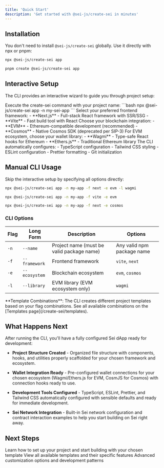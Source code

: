 ```yaml
---
title: 'Quick Start'
description: 'Get started with @sei-js/create-sei in minutes'
---
```


## Installation

You don't need to install `@sei-js/create-sei` globally. Use it directly with npx or pnpm:

<CodeGroup>

```bash npx
npx @sei-js/create-sei app
```

```bash pnpm
pnpm create @sei-js/create-sei app
```

</CodeGroup>

## Interactive Setup

The CLI provides an interactive wizard to guide you through project setup:

<Steps>
  <Step title="Run the CLI">
    Execute the create-sei command with your project name:
    ```bash
    npx @sei-js/create-sei app -n my-sei-app
    ```
  </Step>
  
  <Step title="Choose Framework">
    Select your preferred frontend framework:
    - **Next.js** - Full-stack React framework with SSR/SSG
    - **Vite** - Fast build tool with React
  </Step>
  
  <Step title="Select Ecosystem">
    Choose your blockchain integration:
    - **EVM** - Ethereum-compatible development (recommended)
    - **Cosmos** - Native Cosmos SDK (deprecated per SIP-3)
  </Step>
  
  <Step title="Pick Library (EVM only)">
    For EVM ecosystem, choose your wallet library:
    - **Wagmi** - Type-safe React hooks for Ethereum
    - **Ethers.js** - Traditional Ethereum library
  </Step>
  
  <Step title="Project Setup">
    The CLI automatically configures:
    - TypeScript configuration
    - Tailwind CSS styling
    - ESLint configuration
    - Prettier formatting
    - Git initialization
  </Step>
</Steps>

## Manual CLI Usage

Skip the interactive setup by specifying all options directly:

<CodeGroup>

```bash Next.js + Wagmi
npx @sei-js/create-sei app -n my-app -f next -e evm -l wagmi
```

```bash Vite + Ethers.js
npx @sei-js/create-sei app -n my-app -f vite -e evm
```

```bash Next.js + CosmJS (Deprecated)
npx @sei-js/create-sei app -n my-app -f next -e cosmos
```

</CodeGroup>

### CLI Options

| Flag | Long Form | Description | Options |
|------|-----------|-------------|---------|
| `-n` | `--name` | Project name (must be valid package name) | Any valid npm package name |
| `-f` | `--framework` | Frontend framework | `vite`, `next` |
| `-e` | `--ecosystem` | Blockchain ecosystem | `evm`, `cosmos` |
| `-l` | `--library` | EVM library (EVM ecosystem only) | `wagmi` |

<Info>
**Template Combinations**: The CLI creates different project templates based on your flag combinations. See all available combinations on the [Templates page](/create-sei/templates).
</Info>

## What Happens Next

After running the CLI, you'll have a fully configured Sei dApp ready for development:

- **Project Structure Created** - Organized file structure with components, hooks, and utilities properly scaffolded for your chosen framework and ecosystem.

- **Wallet Integration Ready** - Pre-configured wallet connections for your chosen ecosystem (Wagmi/Ethers.js for EVM, CosmJS for Cosmos) with connection hooks ready to use.

- **Development Tools Configured** - TypeScript, ESLint, Prettier, and Tailwind CSS automatically configured with sensible defaults and ready for immediate development.

- **Sei Network Integration** - Built-in Sei network configuration and contract interaction examples to help you start building on Sei right away.

## Next Steps

<CardGroup cols={2}>
  <Card title="Set Up Your Project" href="/create-sei/next-steps" icon="play">
    Learn how to set up your project and start building with your chosen template
  </Card>
  <Card title="Explore Templates" href="/create-sei/templates" icon="layer-group">
    View all available templates and their specific features
  </Card>
  <Card title="Customize Your Project" href="/create-sei/customization" icon="palette">
    Advanced customization options and development patterns
  </Card>
</CardGroup>

